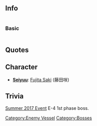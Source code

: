 ==Info==
<div style="display: inline-block;">
===Basic===
{{EnemyShipInfoKai|{{PAGENAME}}/}}
</div>
{{EnemyShipCategoriesKai|{{PAGENAME}}/}}
==Quotes==
{{Abyssquote
|砲撃 =オチロ！
|EN0 =Go down!
|Note0 = 
|Clip0 = {{Audio|file=CV_Hime_Attack_2.ogg}}
|開幕前 =ナンドデモ…ナンドデモ……シズンデイケ……！
|EN1 =Sink...over…… and over again……! 
|Note1 = 
|Clip1 = {{Audio|file=CV_Oni_Intro.ogg}}
|被弾 =カッタト…オモッテイルノカ？カワイイナァ！
|EN2 =Did you think... you have won? That's cute!
|Clip2 = {{Audio|file=CV_Oni_Sunk.ogg}}
|Note2 =
|昼戦終了時 =None
|EN3 =
|Clip3 =
|Note3 =
}}

==Character==
* [[Glossary#List of Vessels by Japanese Voice Actresses|'''Seiyuu''']]: [http://myanimelist.net/people/504 Fujita Saki] (藤田咲)

==Trivia==
[[Summer 2017 Event]] E-4 1st phase boss.
{{Enemyshiplist}}
[[Category:Enemy Vessel]]
[[Category:Bosses]]